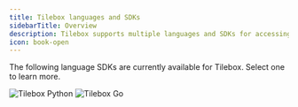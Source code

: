 ```yaml
---
title: Tilebox languages and SDKs
sidebarTitle: Overview
description: Tilebox supports multiple languages and SDKs for accessing datasets and running workflows.
icon: book-open
---
```



The following language SDKs are currently available for Tilebox. Select one to learn more.

<CardGroup cols={3}>
  <HeroCard
    title="Tilebox Python"
    description="The Tilebox Python SDK includes full support for datasets, storage and workflows. Use it together with your favorite Python libraries to access and process data."
    href="/sdks/python/install"
  >
    <img src="/assets/tilebox-banner-python.svg" alt="Tilebox Python" />
  </HeroCard>
  <HeroCard
    title="Tilebox Go"
    description="Take advantage of strongly typed datasets and workflows - including your own, custom dataset types - by using the Tilebox Go SDK."
    href="/sdks/go/install"
  >
    <img src="/assets/tilebox-banner-go.svg" alt="Tilebox Go" />
  </HeroCard>
</CardGroup>
